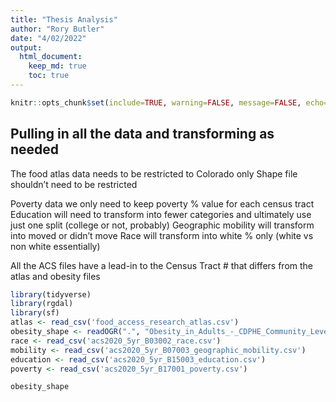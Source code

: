 ```yaml
---
title: "Thesis Analysis"
author: "Rory Butler"
date: "4/02/2022"
output: 
  html_document:
    keep_md: true
    toc: true
---
```

```r
knitr::opts_chunk$set(include=TRUE, warning=FALSE, message=FALSE, echo=FALSE)
```

## Pulling in all the data and transforming as needed
The food atlas data needs to be restricted to Colorado only
Shape file shouldn't need to be restricted

Poverty data we only need to keep poverty % value for each census tract
Education will need to transform into fewer categories and ultimately use just one split (college or not, probably)
Geographic mobility will transform into moved or didn't move
Race will transform into white % only (white vs non white essentially)

All the ACS files have a lead-in to the Census Tract # that differs from the atlas and obesity files

```r
library(tidyverse)
library(rgdal)
library(sf)
atlas <- read_csv('food_access_research_atlas.csv')
obesity_shape <- readOGR(".", "Obesity_in_Adults_-_CDPHE_Community_Level_Estimates_(Census_Tracts)")
race <- read_csv('acs2020_5yr_B03002_race.csv')
mobility <- read_csv('acs2020_5yr_B07003_geographic_mobility.csv')
education <- read_csv('acs2020_5yr_B15003_education.csv')
poverty <- read_csv('acs2020_5yr_B17001_poverty.csv')
```
```r
obesity_shape
```